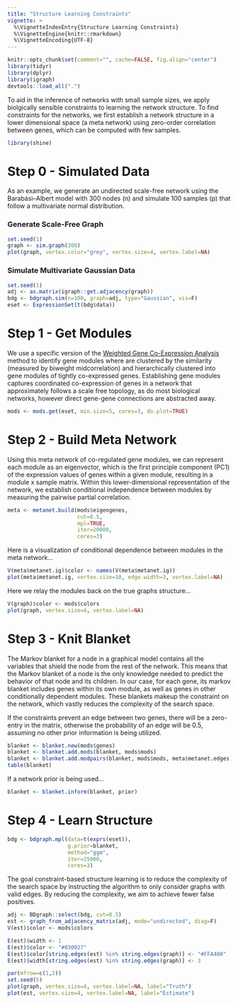 ```yaml
---
title: "Structure Learning Constraints"
vignette: >
  %\VignetteIndexEntry{Structure Learning Constraints}
  %\VignetteEngine{knitr::rmarkdown}
  %\VignetteEncoding{UTF-8}
---
```


```r
knitr::opts_chunk$set(comment="", cache=FALSE, fig.align="center")
library(tidyr)
library(dplyr)
library(igraph)
devtools::load_all(".")
```

To aid in the inference of networks with small sample sizes, we apply biolgically sensible constraints to learning the network structure. To find constraints for the networks, we first establish a network structure in a lower dimensional space (a meta network) using zero-order correlation between genes, which can be computed with few samples.

```r
library(shine)
```

# Step 0 - Simulated Data

As an example, we generate an undirected scale-free network using the Barabási–Albert model with 300 nodes (n) and simulate 100 samples (p) that follow a multivariate normal distribution.

### Generate Scale-Free Graph

```r
set.seed(1)
graph <- sim.graph(300)
plot(graph, vertex.color="grey", vertex.size=4, vertex.label=NA)
```

### Simulate Multivariate Gaussian Data
```r
set.seed(1)
adj <- as.matrix(igraph::get.adjacency(graph))
bdg <- bdgraph.sim(n=100, graph=adj, type="Gaussian", vis=F)
eset <- ExpressionSet(t(bdg$data))
```

# Step 1 - Get Modules

We use a specific version of the [Weighted Gene Co-Expression Analysis](https://bmcbioinformatics.biomedcentral.com/articles/10.1186/1471-2105-9-559) method to identify gene modules where are clustered by the similarity (measured by biweight midcorrelation) and hierarchically clustered into gene modules of tightly co-expressed genes. Establishing gene modules captures coordinated co-expression of genes in a network that approximately follows a scale free topology, as do most biological networks, however direct gene-gene connections are abstracted away.

```r
mods <- mods.get(eset, min.size=5, cores=3, do.plot=TRUE)
```

# Step 2 - Build Meta Network

Using this meta network of co-regulated gene modules, we can represent each module as an eigenvector, which is the first principle component (PC1) of the expression values of genes within a given module, resulting in a module x sample matrix. Within this lower-dimensional representation of the network, we establish conditional independence between modules by measuring the pairwise partial correlation.

```r
meta <- metanet.build(mods$eigengenes, 
                      cut=0.5, 
                      mpl=TRUE, 
                      iter=20000,
                      cores=3)
```

Here is a visualization of conditional dependence between modules in the meta network...

```r
V(meta$metanet.ig)$color <- names(V(meta$metanet.ig))
plot(meta$metanet.ig, vertex.size=10, edge.width=3, vertex.label=NA)
```

Here we relay the modules back on the true graphs structure...

```r
V(graph)$color <- mods$colors
plot(graph, vertex.size=4, vertex.label=NA)
```

# Step 3 - Knit Blanket

The Markov blanket for a node in a graphical model contains all the variables that shield the node from the rest of the network. This means that the Markov blanket of a node is the only knowledge needed to predict the behavior of that node and its children.
In our case, for each gene, its markov blanket includes genes within its own module, as well as genes in other conditionally dependent modules. These blankets makeup the constraint on the network, which vastly reduces the complexity of the search space.

If the constraints prevent an edge between two genes, there will be a zero-entry in the matrix, otherwise the probability of an edge will be 0.5, assuming no other prior information is being utilized.

```r
blanket <- blanket.new(mods$genes)
blanket <- blanket.add.mods(blanket, mods$mods)
blanket <- blanket.add.modpairs(blanket, mods$mods, meta$metanet.edges)
table(blanket)
```

If a network prior is being used...
```r
blanket <- blanket.inform(blanket, prior)  
```

# Step 4 - Learn Structure

```r
bdg <- bdgraph.mpl(data=t(exprs(eset)), 
                   g.prior=blanket, 
                   method="ggm", 
                   iter=25000,
                   cores=3)
```

The goal constraint-based structure learning is to reduce the complexity of the search space by instructing the algorithm to only consider graphs with valid edges. By reducing the complexity, we aim to achieve fewer false positives.

```r
adj <- BDgraph::select(bdg, cut=0.5)
est <- graph_from_adjacency_matrix(adj, mode="undirected", diag=F)
V(est)$color <- mods$colors

E(est)$width <- 1
E(est)$color <- "#030027"
E(est)$color[string.edges(est) %in% string.edges(graph)] <- "#FFA400"
E(est)$width[string.edges(est) %in% string.edges(graph)] <- 3

par(mfrow=c(1,2))
set.seed(5)
plot(graph, vertex.size=4, vertex.label=NA, label="Truth")
plot(est, vertex.size=4, vertex.label=NA, label="Estimate")
```
